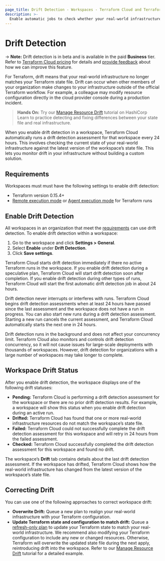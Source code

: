 ```yaml
---
page_title: Drift Detection - Workspaces - Terraform Cloud and Terraform Enterprise
description: >-
  Enable automatic jobs to check whether your real-world infrastructure matches your Terraform state file.
---
```


# Drift Detection

-> **Note:** Drift detection is in beta and is available in the paid **Business** tier. Refer to [Terraform Cloud pricing](https://www.hashicorp.com/products/terraform/pricing) for details and  [provide feedback](https://forms.gle/BwjgvrKQcLbgqK3f7) about how we can improve this feature.

For Terraform, drift means that your real-world infrastructure no longer matches your Terraform state file. Drift can occur when other members of your organization make changes to your infrastructure outside of the official Terraform workflow. For example, a colleague may modify resource configuration directly in the cloud provider console during a production incident.

> **Hands On:** Try our [Manage Resource Drift](https://learn.hashicorp.com/tutorials/terraform/resource-drift) tutorial on HashiCorp Learn to practice detecting and fixing differences between your state file and real infrastructure.

When you enable drift detection in a workspace, Terraform Cloud automatically runs a drift detection assessment for that workspace every 24 hours. This involves checking the current state of your real-world infrastructure against the latest version of the workspace’s state file. This lets you monitor drift in your infrastructure without building a custom solution.

## Requirements

Workspaces must must have the following settings to enable drift detection:
- Terraform version 0.15.4+
- [Remote execution mode](/cloud-docs/workspaces/settings#execution-mode) or [Agent execution mode](/cloud-docs/agents#configuring-workspaces-to-use-the-agent) for Terraform runs

## Enable Drift Detection

All workspaces in an organization that meet the [requirements](#requirements) can use drift detection. To enable drift detection within a workspace:
1. Go to the workspace and click **Settings > General**.
1. Select **Enable** under **Drift Detection**.
1. Click **Save settings**.

Terraform Cloud starts drift detection immediately if there no active Terraform runs in the workspace. If you enable drift detection during a speculative plan, Terraform Cloud will start drift detection soon after completion. If you enable drift detection during other types of runs, Terraform Cloud will start the first automatic drift detection job in about 24 hours.

Drift detection never interrupts or interferes with runs. Terraform Cloud begins drift detection assessments when at least 24 hours have passed since the last assessment and the workspace does not have a run in progress. You can also start new runs during a drift detection assessment. Starting a new run cancels the current assessment, and Terraform Cloud automatically starts the next one in 24 hours.

Drift detection runs in the background and does not affect your concurrency limit. Terraform Cloud also monitors and controls drift detection concurrency, so it will not cause issues for large-scale deployments with thousands of workspaces. However, drift detection for organizations with a large number of workspaces may take longer to complete.

## Workspace Drift Status

After you enable drift detection, the workspace displays one of the following drift statuses:

- **Pending:** Terraform Cloud is performing a drift detection assessment for the workspace or there are no prior drift detection results. For example, a workspace will show this status when you enable drift detection during an active run.
- **Drifted:** Terraform Cloud has found that one or more real-world infrastructure resources do not match the workspace’s state file.
-  **Failed:** Terraform Cloud could not successfully complete the drift detection assessment for this workspace and will retry in 24 hours from the failed assessment.
- **Checked:** Terraform Cloud successfully completed the drift detection assessment for this workspace and found no drift.

The workspace’s **Drift** tab contains details about the last drift detection assessment. If the workspace has drifted, Terraform Cloud shows how the real-world infrastructure has changed from the latest version of the workspace’s state file.


## Correcting Drift

You can use one of the following approaches to correct workspace drift:

- **Overwrite Drift:** Queue a new plan to realign your real-world infrastructure with your Terraform configuration.
- **Update Terraform state and configuration to match drift:** Queue a [refresh-only plan](/cloud-docs/run/modes-and-options#refresh-only-mode) to update your Terraform state to match your real-world infrastructure. We recommend also modifying your Terraform configuration to include any new or changed resources. Otherwise, Terraform will overwrite the updated state file during the next apply, reintroducing drift into the workspace. Refer to our [Manage Resource Drift](https://learn.hashicorp.com/tutorials/terraform/resource-drift) tutorial for a detailed example.

